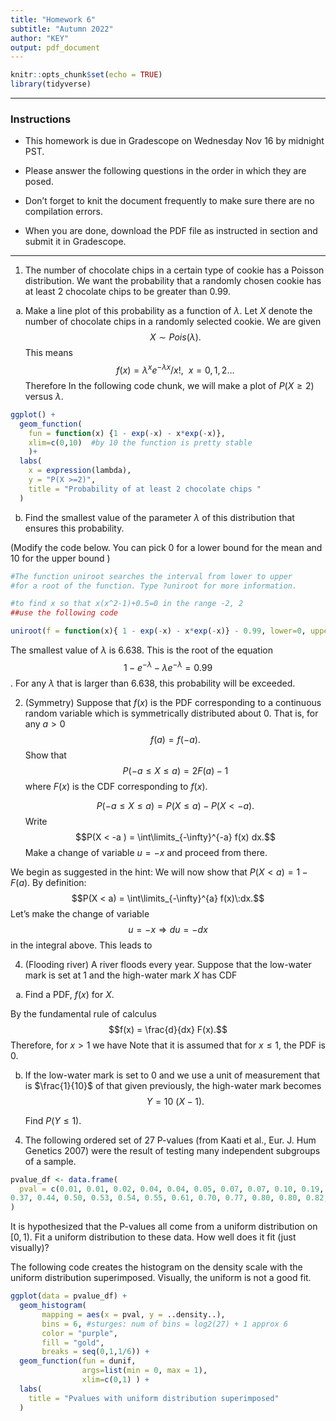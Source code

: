 ```yaml
---
title: "Homework 6"
subtitle: "Autumn 2022"
author: "KEY"
output: pdf_document
---
```


```r
knitr::opts_chunk$set(echo = TRUE)
library(tidyverse)
```

* * * 

### Instructions

- This homework is due in Gradescope on Wednesday Nov 16 by midnight PST.

- Please answer the following questions in the order in which they are posed. 

- Don't forget to knit the document frequently to make sure there are no compilation errors. 

- When you are done, download the PDF file as instructed in section and submit it in Gradescope. 


* * *


1. The number of chocolate chips in a certain type of cookie has a Poisson distribution. We want the probability that a randomly chosen cookie has at least 2 chocolate chips to be greater than 0.99. 

a. Make a line plot of this probability as a function of $\lambda$. 
Let $X$ denote the number of chocolate chips in a randomly selected cookie. We are given
$$X \sim Pois(\lambda).$$
This means
$$f(x) = \lambda^{x} e^{-\lambda x}/x!, \ \ x = 0,1,2\dots$$
Therefore
\begin{align*}
P(X \geq 2) &= 1 - P(X< 2) = 1 - P(X = 0) - P(X = 1)\\
&= 1 - e^{-\lambda} - \lambda e^{-\lambda}.
\end{align*}
In the following code chunk, we will make a plot of $P(X \geq 2)$ versus $\lambda$.

```r
ggplot() + 
  geom_function( 
    fun = function(x) {1 - exp(-x) - x*exp(-x)},
    xlim=c(0,10)  #by 10 the function is pretty stable
    )+
  labs(
    x = expression(lambda),
    y = "P(X >=2)",
    title = "Probability of at least 2 chocolate chips "
  )


```

b. Find the smallest value of the parameter $\lambda$ of this distribution that ensures this probability.

(Modify the \texttt{uniroot} code below. You can pick 0 for a lower bound for the mean and 10 for the upper bound )


```r
#The function uniroot searches the interval from lower to upper
#for a root of the function. Type ?uniroot for more information.

#to find x so that x(x^2-1)+0.5=0 in the range -2, 2
##use the following code

uniroot(f = function(x){ 1 - exp(-x) - x*exp(-x)} - 0.99, lower=0, upper=10)  

```

The smallest value of $\lambda$ is 6.638. This is the root of the equation
$$1 - e^{-\lambda} - \lambda e^{-\lambda} = 0.99$$.
For any $\lambda$ that is larger than 6.638, this probability will be exceeded. 

2. (Symmetry) Suppose that $f(x)$ is the PDF corresponding to a continuous random variable which is symmetrically distributed about 0. That is, for any $a > 0$
   $$f(a) = f(-a).$$
	Show that 
	$$P(-a \leq X \leq a) = 2 F(a) - 1$$ where $F(x)$ is the CDF corresponding to  $f(x)$. 

    \emph{Hint:} 
     $$P(-a \leq X \leq a) = P(X \leq a) - P(X < -a).$$ 
     Write
     $$P(X < -a ) = \int\limits_{-\infty}^{-a} f(x) dx.$$ 
     Make a change of variable $u = -x$ and proceed from there.

We begin as suggested in the hint:
\begin{align*}
P(-a \leq X \leq a) &= P(X \leq a) - P(X < a)\\
&= F(a) - P(X<a).
\end{align*}
We will now show that $P(X < a) = 1 - F(a)$. By definition:
$$P(X < a) = \int\limits_{-\infty}^{a} f(x)\:dx.$$
Let's make the change of variable
$$u = -x \Rightarrow du = -dx$$
in the integral above.
This leads to
\begin{align*}
P(X < a) 
&= \int\limits_{\infty}^{-a} f(-u) -du,\\
&= \int\limits_{a}^{\infty} f(-u) du, \ \ \text{flip limits} \\
&= \int\limits_{a}^{\infty} f(u) du \ \ \text{f is symmetric}.\\
&= P(X > a) \\
&= 1 - P(X \leq a) = 1 - F(a).
\end{align*}
  
4. (Flooding river) A river floods every year. Suppose that the low-water mark is set at 1 and the high-water mark $X$ has CDF
\begin{align*}
	F_X(x) &= P(X \leq x) \\
	       &= \left\{ \begin{array}{cc} 
		               0 & x < 1 \\
		               1 - 1/x^2 & 1 \leq x < \infty. \end{array} \right.
\end{align*}

a.  Find a PDF, $f(x)$ for $X$.

By the fundamental rule of calculus
$$f(x) = \frac{d}{dx} F(x).$$
Therefore, for $x > 1$ we have
\begin{align*}
f(x) &= \frac{d}{dx} \left(1- \frac{1}{x^2} \right), \\
&= \frac{d}{dx} -x^{-2},\\
&= 2 x^{-3}.
\end{align*}
Note that it is assumed that for $x \leq 1$, the PDF is 0.

b. If the low-water mark is set to 0 and we use a unit of measurement that is $\frac{1}{10}$ of that given previously, the high-water mark becomes 
     $$Y=10\:(X-1).$$ 

     
   Find $P(Y \leq 1)$. 
   
\begin{align*}
P(Y \leq 1) &= P(10\:(X - 1) \leq 1), \\
&= P(X \leq \frac{1}{10} + 1 ),\\
&= F(\frac{1}{10} + 1),\\
&= 1 - 1/(\frac{1}{10} + 1)^2,  \ \ F(x) = 1-1/x^2 \ x \geq 1.\\
&= `r 1 - 1/(11/10)^2`.
\end{align*}

4. The following ordered set of 27 P-values (from Kaati et al., Eur. J. Hum Genetics 2007) were the result of testing many independent subgroups of a sample. 

```r
pvalue_df <- data.frame( 
  pval = c(0.01, 0.01, 0.02, 0.04, 0.04, 0.05, 0.07, 0.07, 0.10, 0.19, 0.24, 0.27, 0.34,
0.37, 0.44, 0.50, 0.53, 0.54, 0.55, 0.61, 0.70, 0.77, 0.80, 0.80, 0.82, 0.94, 0.99)
)
```

It is hypothesized that the P-values all come from a
uniform distribution on $[0,1)$. Fit a uniform distribution to these data. How well does it fit (just visually)?

The following code creates the histogram on the density scale with the uniform distribution superimposed. Visually, the uniform is not a good fit.

```r

ggplot(data = pvalue_df) +
  geom_histogram( 
       mapping = aes(x = pval, y = ..density..),
       bins = 6, #sturges: num of bins = log2(27) + 1 approx 6 
       color = "purple",
       fill = "gold",
       breaks = seq(0,1,1/6)) +
  geom_function(fun = dunif,
                args=list(min = 0, max = 1),
                xlim=c(0,1) ) +
  labs(
    title = "Pvalues with uniform distribution superimposed"
  )
```